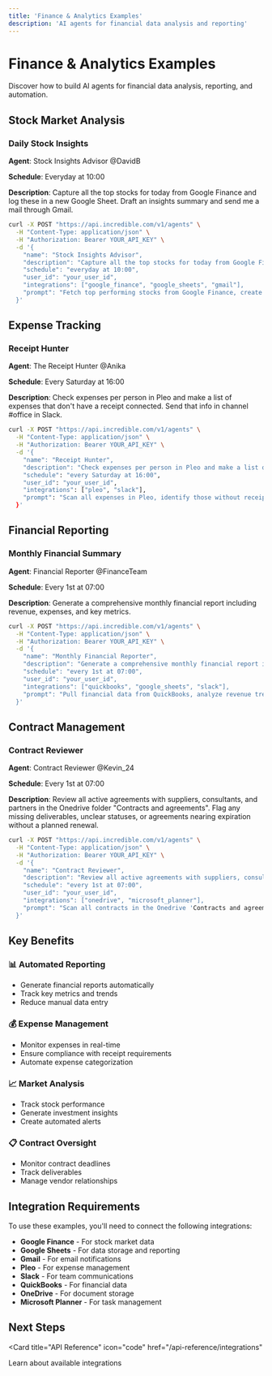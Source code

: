 ```yaml
---
title: 'Finance & Analytics Examples'
description: 'AI agents for financial data analysis and reporting'
---
```


# Finance & Analytics Examples

Discover how to build AI agents for financial data analysis, reporting, and automation.

## Stock Market Analysis

### Daily Stock Insights

**Agent**: Stock Insights Advisor @DavidB

**Schedule**: Everyday at 10:00

**Description**: Capture all the top stocks for today from Google Finance and log these in a new Google Sheet. Draft an insights summary and send me a mail through Gmail.

```bash
curl -X POST "https://api.incredible.com/v1/agents" \
  -H "Content-Type: application/json" \
  -H "Authorization: Bearer YOUR_API_KEY" \
  -d '{
    "name": "Stock Insights Advisor",
    "description": "Capture all the top stocks for today from Google Finance and log these in a new Google Sheet. Draft an insights summary and send me a mail through Gmail.",
    "schedule": "everyday at 10:00",
    "user_id": "your_user_id",
    "integrations": ["google_finance", "google_sheets", "gmail"],
    "prompt": "Fetch top performing stocks from Google Finance, create a spreadsheet with the data, analyze trends, and send a comprehensive summary via email with links to stock pages and the sheet"
  }'
```

## Expense Tracking

### Receipt Hunter

**Agent**: The Receipt Hunter @Anika

**Schedule**: Every Saturday at 16:00

**Description**: Check expenses per person in Pleo and make a list of expenses that don't have a receipt connected. Send that info in channel #office in Slack.

```bash
curl -X POST "https://api.incredible.com/v1/agents" \
  -H "Content-Type: application/json" \
  -H "Authorization: Bearer YOUR_API_KEY" \
  -d '{
    "name": "Receipt Hunter",
    "description": "Check expenses per person in Pleo and make a list of expenses that don't have a receipt connected. Send that info in channel #office in Slack.",
    "schedule": "every Saturday at 16:00",
    "user_id": "your_user_id",
    "integrations": ["pleo", "slack"],
    "prompt": "Scan all expenses in Pleo, identify those without receipts, compile a list by person, and send a reminder to #office channel that receipts must be submitted ASAP or salary will be affected"
  }'
```

## Financial Reporting

### Monthly Financial Summary

**Agent**: Financial Reporter @FinanceTeam

**Schedule**: Every 1st at 07:00

**Description**: Generate a comprehensive monthly financial report including revenue, expenses, and key metrics.

```bash
curl -X POST "https://api.incredible.com/v1/agents" \
  -H "Content-Type: application/json" \
  -H "Authorization: Bearer YOUR_API_KEY" \
  -d '{
    "name": "Monthly Financial Reporter",
    "description": "Generate a comprehensive monthly financial report including revenue, expenses, and key metrics",
    "schedule": "every 1st at 07:00",
    "user_id": "your_user_id",
    "integrations": ["quickbooks", "google_sheets", "slack"],
    "prompt": "Pull financial data from QuickBooks, analyze revenue trends, expense categories, and key performance indicators. Create a detailed report in Google Sheets and share it with the finance team via Slack"
  }'
```

## Contract Management

### Contract Reviewer

**Agent**: Contract Reviewer @Kevin_24

**Schedule**: Every 1st at 07:00

**Description**: Review all active agreements with suppliers, consultants, and partners in the Onedrive folder "Contracts and agreements". Flag any missing deliverables, unclear statuses, or agreements nearing expiration without a planned renewal.

```bash
curl -X POST "https://api.incredible.com/v1/agents" \
  -H "Content-Type: application/json" \
  -H "Authorization: Bearer YOUR_API_KEY" \
  -d '{
    "name": "Contract Reviewer",
    "description": "Review all active agreements with suppliers, consultants, and partners in the Onedrive folder 'Contracts and agreements'. Flag any missing deliverables, unclear statuses, or agreements nearing expiration without a planned renewal.",
    "schedule": "every 1st at 07:00",
    "user_id": "your_user_id",
    "integrations": ["onedrive", "microsoft_planner"],
    "prompt": "Scan all contracts in the Onedrive 'Contracts and agreements' folder, identify contracts nearing expiration, missing deliverables, or unclear statuses. Create tasks in Microsoft Planner with brief summaries and due dates for any risks found"
  }'
```

## Key Benefits

### 📊 **Automated Reporting**
- Generate financial reports automatically
- Track key metrics and trends
- Reduce manual data entry

### 💰 **Expense Management**
- Monitor expenses in real-time
- Ensure compliance with receipt requirements
- Automate expense categorization

### 📈 **Market Analysis**
- Track stock performance
- Generate investment insights
- Create automated alerts

### 📋 **Contract Oversight**
- Monitor contract deadlines
- Track deliverables
- Manage vendor relationships

## Integration Requirements

To use these examples, you'll need to connect the following integrations:

- **Google Finance** - For stock market data
- **Google Sheets** - For data storage and reporting
- **Gmail** - For email notifications
- **Pleo** - For expense management
- **Slack** - For team communications
- **QuickBooks** - For financial data
- **OneDrive** - For document storage
- **Microsoft Planner** - For task management

## Next Steps

<Card
  title="API Reference"
  icon="code"
  href="/api-reference/integrations"
>
  Learn about available integrations
</Card>
